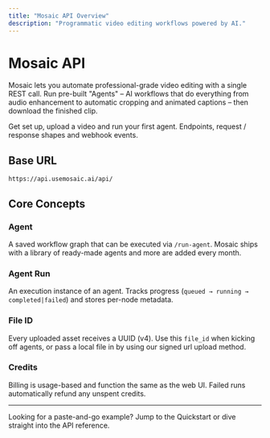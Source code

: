 ```yaml
---
title: "Mosaic API Overview"
description: "Programmatic video editing workflows powered by AI."
---
```


# Mosaic API

Mosaic lets you automate professional-grade video editing with a single REST call. Run pre-built "Agents" – AI workflows that do everything from audio enhancement to automatic cropping and animated captions – then download the finished clip.

<CardGroup cols={2}>
  <Card title="5-Minute Quickstart" icon="rocket" href="/quickstart">
    Get set up, upload a video and run your first agent.
  </Card>
  <Card title="Full API Reference" icon="code" href="/api-reference/introduction">
    Endpoints, request / response shapes and webhook events.
  </Card>
</CardGroup>

## Base URL

```text
https://api.usemosaic.ai/api/
```

## Core Concepts

### Agent
A saved workflow graph that can be executed via `/run-agent`. Mosaic ships with a library of ready-made agents and more are added every month.

### Agent Run
An execution instance of an agent. Tracks progress (`queued → running → completed|failed`) and stores per-node metadata.

### File ID
Every uploaded asset receives a UUID (v4). Use this `file_id` when kicking off agents, or pass a local file in by using our signed url upload method.

### Credits
Billing is usage-based and function the same as the web UI. Failed runs automatically refund any unspent credits.

---

Looking for a paste-and-go example? Jump to the Quickstart or dive straight into the API reference.